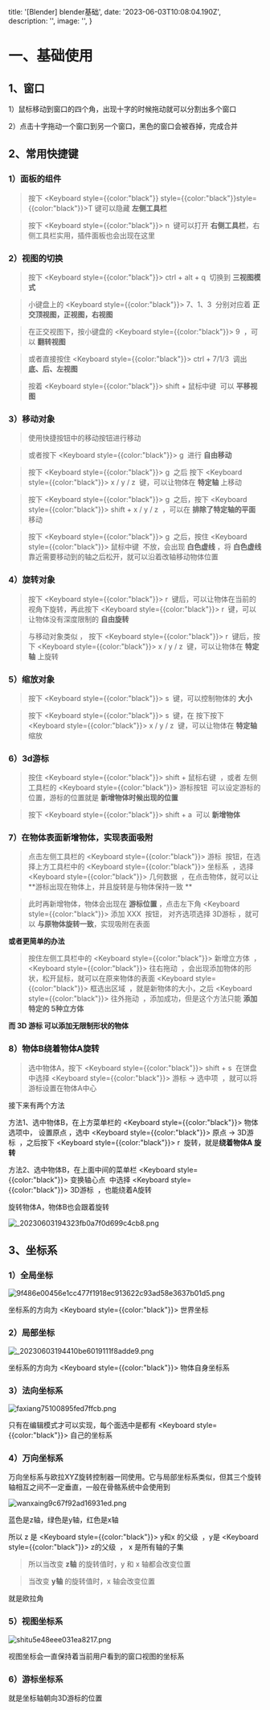 

  title: '[Blender] blender基础',
  date: '2023-06-03T10:08:04.190Z',
  description: '',
  image: '',
}

# 一、基础使用

## 1、窗口

1）鼠标移动到窗口的四个角，出现十字的时候拖动就可以分割出多个窗口

2）点击十字拖动一个窗口到另一个窗口，黑色的窗口会被吞掉，完成合并



## 2、常用快捷键

### 1）面板的组件

> 按下 <Keyboard style={{color:"black"}} style={{color:"black"}}style={{color:"black"}}>T</Keyboard> 键可以隐藏 **左侧工具栏**

> 按下  <Keyboard style={{color:"black"}}>&nbsp;n&nbsp;</Keyboard>  键可以打开 **右侧工具栏**，右侧工具栏实用，插件面板也会出现在这里



### 2）视图的切换

> 按下  <Keyboard style={{color:"black"}}>&nbsp;ctrl + alt + q&nbsp;</Keyboard>  切换到 **三视图模式**

> 小键盘上的  <Keyboard style={{color:"black"}}>&nbsp;7、1、3&nbsp;</Keyboard>  分别对应着 **正交顶视图，正视图，右视图**

> 在正交视图下，按小键盘的  <Keyboard style={{color:"black"}}>&nbsp;9&nbsp;</Keyboard>  ，可以 **翻转视图** 

> 或者直接按住  <Keyboard style={{color:"black"}}>&nbsp;ctrl + 7/1/3&nbsp;</Keyboard>  调出 **底、后、左视图**

> 按着  <Keyboard style={{color:"black"}}>&nbsp;shift  + 鼠标中键&nbsp;</Keyboard>  可以 **平移视图**



### 3）移动对象

> 使用快捷按钮中的移动按钮进行移动

> 或者按下  <Keyboard style={{color:"black"}}>&nbsp;g&nbsp;</Keyboard>  进行 **自由移动**

> 按下  <Keyboard style={{color:"black"}}>&nbsp;g&nbsp;</Keyboard>  之后 按下  <Keyboard style={{color:"black"}}>&nbsp;x / y / z&nbsp;</Keyboard>  键，可以让物体在 **特定轴** 上移动

> 按下  <Keyboard style={{color:"black"}}>&nbsp;g&nbsp;</Keyboard>  之后，按下 <Keyboard style={{color:"black"}}>&nbsp;shift + x / y / z&nbsp;</Keyboard> ，可以在 **排除了特定轴的平面** 移动

> 按下  <Keyboard style={{color:"black"}}>&nbsp;g&nbsp;</Keyboard>  之后，按住  <Keyboard style={{color:"black"}}>&nbsp;鼠标中键&nbsp;</Keyboard>  不放，会出现 **白色虚线** ，将 **白色虚线** 靠近需要移动到的轴之后松开，就可以沿着改轴移动物体位置



### 4）旋转对象

> 按下  <Keyboard style={{color:"black"}}>&nbsp;r&nbsp;</Keyboard>  键后，可以让物体在当前的视角下旋转，再此按下  <Keyboard style={{color:"black"}}>&nbsp;r&nbsp;</Keyboard>  键，可以让物体没有深度限制的 **自由旋转**

> 与移动对象类似 ， 按下  <Keyboard style={{color:"black"}}>&nbsp;r&nbsp;</Keyboard>  键后，按下  <Keyboard style={{color:"black"}}>&nbsp;x / y / z&nbsp;</Keyboard>  键，可以让物体在 **特定轴** 上旋转



### 5）缩放对象

> 按下  <Keyboard style={{color:"black"}}>&nbsp;s&nbsp;</Keyboard>  键，可以控制物体的 **大小**

> 按下  <Keyboard style={{color:"black"}}>&nbsp;s&nbsp;</Keyboard>  键，在 按下按下  <Keyboard style={{color:"black"}}>&nbsp;x / y / z&nbsp;</Keyboard>  键，可以让物体在 **特定轴** 缩放



### 6）3d游标

> 按住  <Keyboard style={{color:"black"}}>&nbsp;shift + 鼠标右键&nbsp;</Keyboard> ，或者 左侧工具栏的  <Keyboard style={{color:"black"}}>&nbsp;游标按钮&nbsp;</Keyboard> 可以设定游标的位置，游标的位置就是 **新增物体时候出现的位置**

> 按下  <Keyboard style={{color:"black"}}>&nbsp;shift + a&nbsp;</Keyboard> 可以 **新增物体**



### 7）在物体表面新增物体，实现表面吸附

> 点击左侧工具栏的  <Keyboard style={{color:"black"}}>&nbsp;游标&nbsp;</Keyboard>  按钮，在选择上方工具栏中的  <Keyboard style={{color:"black"}}>&nbsp;坐标系&nbsp;</Keyboard> ，选择  <Keyboard style={{color:"black"}}>&nbsp;几何数据&nbsp;</Keyboard> ，在点击物体，就可以让**游标出现在物体上，并且旋转是与物体保持一致 **

>此时再新增物体，物体会出现在 **游标位置** ，点击左下角  <Keyboard style={{color:"black"}}>&nbsp;添加 XXX&nbsp;</Keyboard>  按钮， 对齐选项选择 3D游标 ，就可以 **与原物体旋转一致**，实现吸附在表面 

**或者更简单的办法**

> 按住左侧工具栏中的  <Keyboard style={{color:"black"}}>&nbsp;新增立方体&nbsp;</Keyboard> ，<Keyboard style={{color:"black"}}>&nbsp;往右拖动&nbsp;</Keyboard> ，会出现添加物体的形状，松开鼠标，就可以在原来物体的表面 <Keyboard style={{color:"black"}}>&nbsp;框选出区域&nbsp;</Keyboard> ，就是新物体的大小，之后  <Keyboard style={{color:"black"}}>&nbsp;往外拖动&nbsp;</Keyboard> ，添加成功，但是这个方法只能 **添加特定的 5种立方体**

**而 3D 游标 可以添加无限制形状的物体**



### 8）物体B绕着物体A旋转

> 选中物体A，按下  <Keyboard style={{color:"black"}}>&nbsp;shift + s&nbsp;</Keyboard>  在饼盘中选择  <Keyboard style={{color:"black"}}>&nbsp;游标 -> 选中项&nbsp;</Keyboard> ，就可以将游标设置在物体A中心

接下来有两个方法

方法1、选中物体B，在上方菜单栏的  <Keyboard style={{color:"black"}}>&nbsp;物体&nbsp;</Keyboard>  选项中， 设置原点 ，选中  <Keyboard style={{color:"black"}}>&nbsp;原点 -> 3D游标&nbsp;</Keyboard> ，之后按下  <Keyboard style={{color:"black"}}>&nbsp;r&nbsp;</Keyboard>  旋转，就是**绕着物体A 旋转**

方法2、选中物体B，在上面中间的菜单栏  <Keyboard style={{color:"black"}}>&nbsp;变换轴心点&nbsp;</Keyboard>  中选择  <Keyboard style={{color:"black"}}>&nbsp;3D游标&nbsp;</Keyboard> ，也能绕着A旋转

旋转物体A，物体B也会跟着旋转

<img src="https://img.picgo.net/2023/06/03/_20230603194323fb0a7f0d699c4cb8.png" alt="_20230603194323fb0a7f0d699c4cb8.png" border="0" />



## 3、坐标系

### 1）全局坐标

<img src="https://img.picgo.net/2023/06/03/9f486e00456e1cc477f1918ec913622c93ad58e3637b01d5.png" alt="9f486e00456e1cc477f1918ec913622c93ad58e3637b01d5.png" border="0" />

坐标系的方向为 <Keyboard style={{color:"black"}}>&nbsp;世界坐标&nbsp;</Keyboard> 



### 2）局部坐标

<img src="https://img.picgo.net/2023/06/03/_20230603194410be6019111f8adde9.png" alt="_20230603194410be6019111f8adde9.png" border="0" />

坐标系的方向为  <Keyboard style={{color:"black"}}>&nbsp;物体自身坐标系&nbsp;</Keyboard> 

### 3）法向坐标系

<img src="https://img.picgo.net/2023/06/03/faxiang75100895fed7ffcb.png" alt="faxiang75100895fed7ffcb.png" border="0" />



只有在编辑模式才可以实现，每个面选中是都有  <Keyboard style={{color:"black"}}>&nbsp;自己的坐标系&nbsp;</Keyboard> 

### 4）万向坐标系

万向坐标系与欧拉XYZ旋转控制器一同使用。它与局部坐标系类似，但其三个旋转轴相互之间不一定垂直，一般在骨骼系统中会使用到

<img src="https://img.picgo.net/2023/06/03/wanxaing9c67f92ad16931ed.png" alt="wanxaing9c67f92ad16931ed.png" border="0" />

蓝色是z轴，绿色是y轴，红色是x轴

所以 z 是  <Keyboard style={{color:"black"}}>&nbsp;y和x 的父级&nbsp;</Keyboard>  ，y是  <Keyboard style={{color:"black"}}>&nbsp;z的父级&nbsp;</Keyboard>  ， x 是所有轴的子集

> 所以当改变 **z轴** 的旋转值时，y 和 x 轴都会改变位置

> 当改变 **y轴** 的旋转值时，x 轴会改变位置

就是欧拉角

### 5）视图坐标系

<img src="https://img.picgo.net/2023/06/03/shitu5e48eee031ea8217.png" alt="shitu5e48eee031ea8217.png" border="0"/>

视图坐标会一直保持着当前用户看到的窗口视图的坐标系

### 6）游标坐标系

就是坐标轴朝向3D游标的位置




